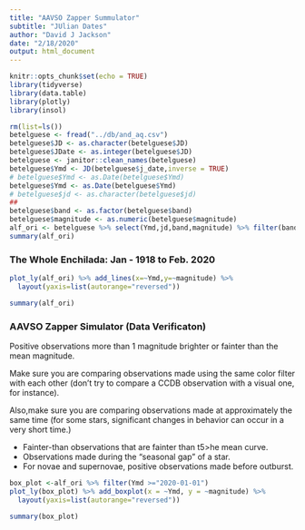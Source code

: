 ---
title: "AAVSO Zapper Summulator"
subtitle: "JUlian Dates"
author: "David J Jackson"
date: "2/18/2020"
output: html_document
---

```{r setup, include=FALSE}
knitr::opts_chunk$set(echo = TRUE)
library(tidyverse)
library(data.table)
library(plotly)
library(insol)


```
```{r Import Data,echo=FALSE}
rm(list=ls())
betelguese <- fread("../db/and_aq.csv")
betelguese$JD <- as.character(betelguese$JD)
betelguese$JDate <- as.integer(betelguese$JD)
betelguese <- janitor::clean_names(betelguese)
betelguese$Ymd <- JD(betelguese$j_date,inverse = TRUE)
# betelguese$Ymd <- as.Date(betelguese$Ymd)
betelguese$Ymd <- as.Date(betelguese$Ymd)
# betelguese$jd <- as.character(betelguese$jd)
##
betelguese$band <- as.factor(betelguese$band)
betelguese$magnitude <- as.numeric(betelguese$magnitude)
alf_ori <- betelguese %>% select(Ymd,jd,band,magnitude) %>% filter(band=="Vis.")
summary(alf_ori)


```




### The Whole Enchilada: Jan - 1918 to Feb. 2020
```{r, echo=FALSE}
plot_ly(alf_ori) %>% add_lines(x=~Ymd,y=~magnitude) %>%
  layout(yaxis=list(autorange="reversed"))
```
```{r}
summary(alf_ori)
```


### AAVSO Zapper Simulator (Data Verificaton)

Positive observations more than 1 magnitude brighter or fainter than the mean magnitude.

Make sure you are comparing observations made using the same color filter with each other (don't try to compare a CCDB observation with a visual one, for instance). 

Also,make sure you are comparing observations made at approximately the same time (for some stars, significant changes in behavior can occur in a very short time.)

  *  Fainter-than observations that are fainter than t5>he mean curve.
  *  Observations made during the "seasonal gap" of a star.
  *  For novae and supernovae, positive observations made before outburst.


```{r,echo=FALSE}
box_plot <-alf_ori %>% filter(Ymd >="2020-01-01") 
plot_ly(box_plot) %>% add_boxplot(x = ~Ymd, y = ~magnitude) %>%
  layout(yaxis=list(autorange="reversed"))


```
```{r}
summary(box_plot)
```